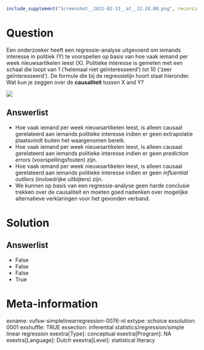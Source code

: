 ```r
include_supplement("Screenshot__2021-02-13__at__12.28.08.png", recursive = TRUE)
```

Question
========
Een onderzoeker heeft een regressie-analyse uitgevoerd om iemands
interesse in politiek (Y) te voorspellen op basis van hoe vaak iemand
per week nieuwsartikelen leest <span
class="tvcss_2 tvcss_3 tvcss_4 tvcss_5 tvcss_6 tvcss_7">(X). </span>Politieke
interesse is gemeten met een schaal die loopt van 1 (‘helemaal niet
geïnteresseerd’) tot 10 (<span
class="tvcss_2 tvcss_3 tvcss_4 tvcss_5 tvcss_6 tvcss_7">‘</span>zeer
geïnteresseerd’). De formule die bij de regressielijn hoort staat
hieronder.  
Wat kun je zeggen over de **causaliteit** tussen X and Y?   
  
![](Screenshot__2021-02-13__at__12.28.08.png)

Answerlist
----------
* Hoe vaak iemand per week nieuwsartikelen leest, is alleen causaal
  gerelateerd aan iemands politieke interesse indien er geen extrapolatie
  plaatsvindt buiten het waargenomen bereik.
* Hoe vaak iemand per week nieuwsartikelen leest, is alleen causaal
  gerelateerd aan iemands politieke interesse indien er geen *prediction
  errors* (voorspellingsfouten) zijn.
* Hoe vaak iemand per week nieuwsartikelen leest, is alleen causaal
  gerelateerd aan iemands politieke interesse indien er geen *influential
  outliers* (invloedrijke uitbijters) zijn.
* We kunnen op basis van een regressie-analyse geen harde conclusie
  trekken over de causaliteit en moeten goed nadenken over mogelijke
  alternatieve verklaringen voor het gevonden verband.

Solution
========










Answerlist
----------
* False
* False
* False
* True

Meta-information
================
exname: vufsw-simplelinearregression-0076-nl
extype: schoice
exsolution: 0001
exshuffle: TRUE
exsection: inferential statistics/regression/simple linear regression
exextra[Type]: conceptual
exextra[Program]: NA
exextra[Language]: Dutch
exextra[Level]: statistical literacy

